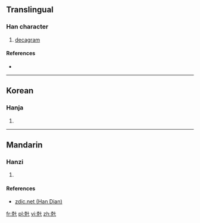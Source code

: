 ==Translingual==

===Han character===
{{Han char|rn=10|rad=儿|as=07|sn=9|four=4421<sub>0</sub>|canj=十山十 (JUJ)|ids=⿺[[克]][[十]]}}

# [[decagram]]

====References====
* {{Han ref|kx=0125.171|dkj=01380|dj=0265.200|hdz=10273.081|uh=5159|ud=20825|bh=A259|bd=41561}}

----

==Korean==

===Hanja===
{{ko-hanja|hangeul=십|rv=sip|mr=sip|y=sip}}

# {{defn|lang=ko|sort=儿07}}

----

==Mandarin==

===Hanzi===
{{cmn-hanzi|pin=[[shíkě]] ([[shi2]] [[ke4]])|wg=shi<sup>2</sup>ke<sup>4</sup>}}

# {{defn|lang=cmn|sort=儿07}}

====References====
*[http://www.zdic.net/zd/zi/ZdicE5Zdic85Zdic99.htm zdic.net (Han Dian)]

[[fr:兙]]
[[pl:兙]]
[[vi:兙]]
[[zh:兙]]